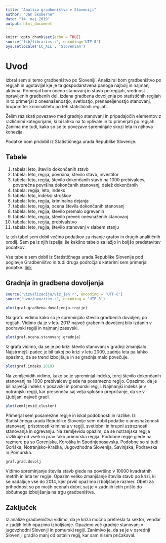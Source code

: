 ```yaml
---
title: "Analiza gradbeništva v Sloveniji"
author: "Jan Škoberne"
date: "14. maj 2019"
output: html_document
---
```


```r
knitr::opts_chunk$set(echo = TRUE)
source('lib/libraries.r', encoding='UTF-8')
Sys.setlocale('LC_ALL', 'Slovenian')
```


# Uvod

Izbral sem si temo gradbeništvo po Sloveniji. Analiziral bom gradbeništvo po regijah in ugotavljal kje je ta gospodarstvena panoga najbolj in najmanj aktivna. Primerjal bom oceno stanovanj in stavb po regijah, vrednost opravljenih gradbenih del, izdana gradbena dovoljenja po statističnih regijah in to primerjal z onesnaženostjo, svetlostjo, prenaseljenostjo stanovanj, hrupom ter kriminaliteto po teh statističnih regijah.


Želim raziskati povezavo med gradnjo stanovanj in pripadajočih elementov z različnimi kategorijami, ki bi lahko na to vplivale in to primerjati po regijah. Zanima me tudi, kako so se te povezave spreminjale skozi leta in njihova kohezija.

Podatke bom pridobil iz Statističnega urada Republike Slovenije.

## Tabele

1. tabela: leto, število dokončanih stavb
2. tabela: leto, regija, površina, število stavb, investitor
3. tabela: leto, regija, število dokončanih stavb na 1000 prebivalcev, povprečna površina dokončanih stanovanj, delež dokončanih
4. tabela: regija, leto, indeks
5. tabela: leto, indeksi stroškov
6. tabela: leto, regija, kriminalna dejanja
7. tabela: leto, regija, ocena števila dokončanih stanovanj
8. tabela: leto, regija, število premalo ogrevanih
9. tabela: leto, regija, število preveč onesnaženih stanovanj
10. tabela: leto, regija, prebivalstvo
11. tabela: leto, regija, število stanovanj v slabem stanju

Iz teh tabel sem dobil večino podatkov za risanje grafov in drugih analitičnih orodij. Sem pa iz njih izpeljal še kakšno tabelo za lažjo in boljšo predstavitev podatkov.

Vse tabele sem dobil iz Statističnega urada Republike Slovenije pod poglavje Gradbeništvo in tudi druga področja s katerimi sem primerjal podatke. [link](https://pxweb.stat.si/pxweb/Database/Ekonomsko/Ekonomsko.asp)



## Gradnja in gradbena dovoljenja

```r
source('vizualizacija/viz_jan.r', encoding = 'UTF-8')
source('uvoz/uvozitev.r', encoding = 'UTF-8')

```


```r
plot(graf.gradbena.dovoljenja.regije)
```

Na grafu vidimo kako so je spreminjalo število gradbenih dovoljenj po regijah. Vidimo da je v letu 2017 največ grabenih dovoljenj bilo izdanih v podravski regiji in najmanj zasavski.

```r
plot(graf.ocena.stanovanj.gradnja)
```

Iz grafa vidimo, da se je po krizi število stanovanj v gradnji zmanjšalo. Najstrmejši padec je bil takoj po krizi v letu 2009, zadnja leta pa lahko opazimo, da se trend izboljšuje in se gradnja malo povečuje.

```r
plot(graf.indeks.2010)

```

Na zemljevidih vidimo, kako se je spreminjal indeks, torej število dokončanih stanovanj na 1000 prebivalcev glede na posamezno regijo. Opazimo, da je bil največji indeks v posavski in pomurski regiji. Najmanjši indeks je v notranjski regiji, kar preseneča saj velja splošno prepričanje, da se v Ljubljani največ gradi.

```r
plot(zemljevid_cluster)
```

Primerjal sem posamezne regije in iskal podobnosti in razlike. Iz Statističnega urada Republike Slovenije sem dobil podatke o onesnaženosti stanovanj, prisotnosti kriminala v regiji, svetlobni in hrupni ustreznosti stanovanja in ogrevanju. Na zemljevidu opazim, da se notranjska regija razlikuje od vseh in prav tako primorska regija. Podobne regije glede na razmere pa so Gorenjska, Koroška in Spodnjeposavska. Podobne so si tudi Goriška, Notranjsko-Kraška, Jugovzhodna Slovenija, Savinjska, Podravska in Pomurska.

```r
graf.grad.dovolj
```

Vidimo spreminjanje števila stavb glede na površino v 10000 kvadratnih metrih in leta ter regije. Opazim veliko zmanjšanje števila stavb po krizi, ki se nadaljuje vse do 2014, kjer prvič opazimo izboljšanje razmer. Obeti za prihodnost  so po mojih ocenah dobri, saj je v zadnjih letih prišlo do občutnega izboljšanja na trgu gradbeništva.

## Zaključek

Iz analize gradbeništva vidimo, da je kriza močno pretresla ta sektor, vendar v zadjih letih opazimo izboljšanje. Opazimo več gradnje stanovanj v jugovzhodni Sloveniji in pomurski regiji. Zanimivo je, da se je v osrednji Sloveniji gradilo manj od ostalih regij, kar sam nisem pričakoval. 




